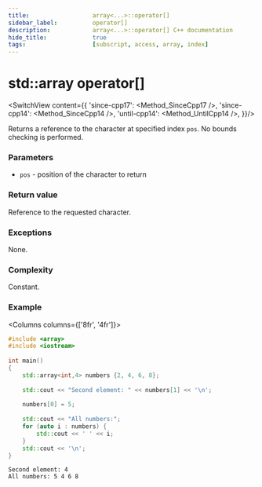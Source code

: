 ```yaml
---
title:					array<...>::operator[]
sidebar_label:			operator[]
description:			array<...>::operator[] C++ documentation
hide_title:				true
tags:					[subscript, access, array, index]
---
```


# std::array operator[]


<!-- Terms -->

<!----------------- Codes ---------------------->

<!-- operator[] -->


<SwitchView content={{
		'since-cpp17': <Method_SinceCpp17 />,
		'since-cpp14': <Method_SinceCpp14 />,
		'until-cpp14': <Method_UntilCpp14 />,
	}}/>

Returns a <Tooltip title={Term_ContAlias_Reference}>reference</Tooltip> to the character at specified index `pos`. No bounds checking is performed.

### Parameters

- `pos` - position of the character to return

### Return value

Reference to the requested character.

### Exceptions

None.

### Complexity

Constant.

### Example

<Columns columns={['8fr', '4fr']}>
<div>

```cpp title='Main.cpp' showLineNumbers
#include <array>
#include <iostream>
 
int main()
{
    std::array<int,4> numbers {2, 4, 6, 8};
 
    std::cout << "Second element: " << numbers[1] << '\n';
 
    numbers[0] = 5;
 
    std::cout << "All numbers:";
    for (auto i : numbers) {
        std::cout << ' ' << i;
    }
    std::cout << '\n';
}
```

</div>
<div>

```plaintext title="Output"
Second element: 4
All numbers: 5 4 6 8
```

</div>
</Columns>